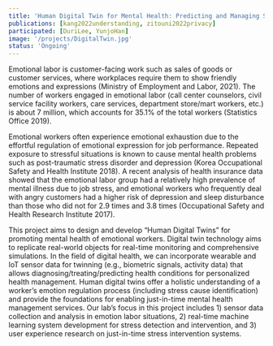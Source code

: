 ```yaml
---
title: 'Human Digital Twin for Mental Health: Predicting and Managing Stress Risks for Emotion Workers'
publications: [kang2022understanding, zitouni2022privacy]
participated: [DuriLee, YunjoHan]
image: '/projects/DigitalTwin.jpg'
status: 'Ongoing'
---
```


Emotional labor is customer-facing work such as sales of goods or customer services, where workplaces require them to show friendly emotions and expressions (Ministry of Employment and Labor, 2021). The number of workers engaged in emotional labor (call center counselors, civil service facility workers, care services, department store/mart workers, etc.) is about 7 million, which accounts for 35.1% of the total workers (Statistics Office 2019).

Emotional workers often experience emotional exhaustion due to the effortful regulation of emotional expression for job performance. Repeated exposure to stressful situations is known to cause mental health problems such as post-traumatic stress disorder and depression (Korea Occupational Safety and Health Institute 2018). A recent analysis of health insurance data showed that the emotional labor group had a relatively high prevalence of mental illness due to job stress, and emotional workers who frequently deal with angry customers had a higher risk of depression and sleep disturbance than those who did not for 2.9 times and 3.8 times (Occupational Safety and Health Research Institute 2017).

This project aims to design and develop “Human Digital Twins” for promoting mental health of emotional workers. Digital twin technology aims to replicate real-world objects for real-time monitoring and comprehensive simulations. In the field of digital health, we can incorporate wearable and IoT sensor data for twinning (e.g., biometric signals, activity data) that allows diagnosing/treating/predicting health conditions for personalized health management. Human digital twins offer a holistic understanding of a worker’s emotion regulation process (including stress cause identification) and provide the foundations for enabling just-in-time mental health management services. Our lab’s focus in this project includes 1) sensor data collection and analysis in emotion labor situations, 2) real-time machine learning system development for stress detection and intervention, and 3) user experience research on just-in-time stress intervention systems.
